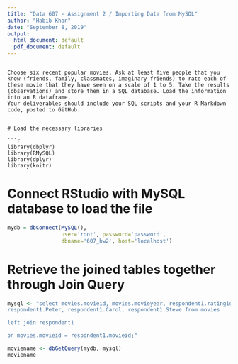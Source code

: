 ---
title: "Data 607 - Assignment 2 / Importing Data from MySQL"
author: "Habib Khan"
date: "September 8, 2019"
output:
  html_document: default
  pdf_document: default
---


```

Choose six recent popular movies. Ask at least five people that you know (friends, family, classmates, imaginary friends) to rate each of these movie that they have seen on a scale of 1 to 5. Take the results (observations) and store them in a SQL database. Load the information into an R dataframe.
Your deliverables should include your SQL scripts and your R Markdown code, posted to GitHub.


# Load the necessary libraries

```{r echo=FALSE}

library(dbplyr)
library(RMySQL)
library(dplyr)
library(knitr)
```

# Connect RStudio with MySQL database to load the file

```{r}
mydb = dbConnect(MySQL(),
                 user='root', password='password',
                 dbname='607_hw2', host='localhost')
```


# Retrieve the joined tables together through Join Query

```{r}
mysql <- "select movies.movieid, movies.movieyear, respondent1.ratingid, respondent1.John, respondent1.James, 
respondent1.Peter, respondent1.Carol, respondent1.Steve from movies 

left join respondent1

on movies.movieid = respondent1.movieid;"

moviename <- dbGetQuery(mydb, mysql)
moviename
```

